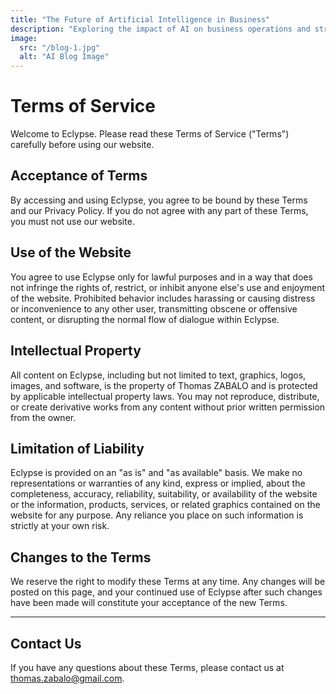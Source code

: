 ```yaml
---
title: "The Future of Artificial Intelligence in Business"
description: "Exploring the impact of AI on business operations and strategy."
image:
  src: "/blog-1.jpg"
  alt: "AI Blog Image"
---
```


# Terms of Service

Welcome to Eclypse. Please read these Terms of Service ("Terms") carefully before using our website.

## Acceptance of Terms

By accessing and using Eclypse, you agree to be bound by these Terms and our Privacy Policy. If you do not agree with any part of these Terms, you must not use our website.

## Use of the Website

You agree to use Eclypse only for lawful purposes and in a way that does not infringe the rights of, restrict, or inhibit anyone else's use and enjoyment of the website. Prohibited behavior includes harassing or causing distress or inconvenience to any other user, transmitting obscene or offensive content, or disrupting the normal flow of dialogue within Eclypse.

## Intellectual Property

All content on Eclypse, including but not limited to text, graphics, logos, images, and software, is the property of Thomas ZABALO and is protected by applicable intellectual property laws. You may not reproduce, distribute, or create derivative works from any content without prior written permission from the owner.

## Limitation of Liability

Eclypse is provided on an "as is" and "as available" basis. We make no representations or warranties of any kind, express or implied, about the completeness, accuracy, reliability, suitability, or availability of the website or the information, products, services, or related graphics contained on the website for any purpose. Any reliance you place on such information is strictly at your own risk.

## Changes to the Terms

We reserve the right to modify these Terms at any time. Any changes will be posted on this page, and your continued use of Eclypse after such changes have been made will constitute your acceptance of the new Terms.

---

## Contact Us

If you have any questions about these Terms, please contact us at [thomas.zabalo@gmail.com](mailto:thomas.zabalo@gmail.com).




